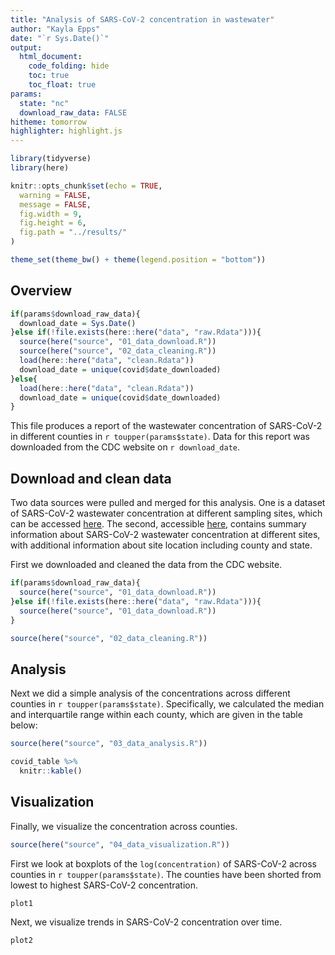 ```yaml
---
title: "Analysis of SARS-CoV-2 concentration in wastewater"
author: "Kayla Epps"
date: "`r Sys.Date()`"
output:
  html_document:
    code_folding: hide
    toc: true
    toc_float: true
params:
  state: "nc"
  download_raw_data: FALSE
hitheme: tomorrow
highlighter: highlight.js
---
```


```r
library(tidyverse)
library(here)

knitr::opts_chunk$set(echo = TRUE,
  warning = FALSE,
  message = FALSE,
  fig.width = 9,
  fig.height = 6,
  fig.path = "../results/"
)

theme_set(theme_bw() + theme(legend.position = "bottom"))
```


## Overview

```r
if(params$download_raw_data){
  download_date = Sys.Date()
}else if(!file.exists(here::here("data", "raw.Rdata"))){
  source(here("source", "01_data_download.R")) 
  source(here("source", "02_data_cleaning.R"))
  load(here::here("data", "clean.Rdata"))
  download_date = unique(covid$date_downloaded)
}else{
  load(here::here("data", "clean.Rdata"))
  download_date = unique(covid$date_downloaded)
} 
```


This file produces a report of the wastewater concentration of SARS-CoV-2 in different counties in `r toupper(params$state)`. Data for this report was downloaded from the CDC website on `r download_date`.

## Download and clean data

Two data sources were pulled and merged for this analysis. One is a dataset of SARS-CoV-2 wastewater concentration at different sampling sites, which can be accessed [here](https://data.cdc.gov/Public-Health-Surveillance/NWSS-Public-SARS-CoV-2-Concentration-in-Wastewater/g653-rqe2/about_data). The second, accessible [here](https://data.cdc.gov/Public-Health-Surveillance/NWSS-Public-SARS-CoV-2-Wastewater-Metric-Data/2ew6-ywp6/about_data), contains summary information about SARS-CoV-2 wastewater concentration at different sites, with additional information about site location including county and state.

First we downloaded and cleaned the data from the CDC website. 

```r
if(params$download_raw_data){
  source(here("source", "01_data_download.R")) 
}else if(!file.exists(here::here("data", "raw.Rdata"))){
  source(here("source", "01_data_download.R")) 
}

source(here("source", "02_data_cleaning.R")) 
```


## Analysis

Next we did a simple analysis of the concentrations across different counties in `r toupper(params$state)`. Specifically, we calculated the median and interquartile range within each county, which are given in the table below:

```r
source(here("source", "03_data_analysis.R"))
```

```r
covid_table %>%
  knitr::kable()
```





## Visualization

Finally, we visualize the concentration across counties. 

```r
source(here("source", "04_data_visualization.R"))
```

First we look at boxplots of the `log(concentration)` of SARS-CoV-2 across counties in `r toupper(params$state)`. The counties have been shorted from lowest to highest SARS-CoV-2 concentration.

```r
plot1
```


Next, we visualize trends in SARS-CoV-2 concentration over time.

```r
plot2
```


